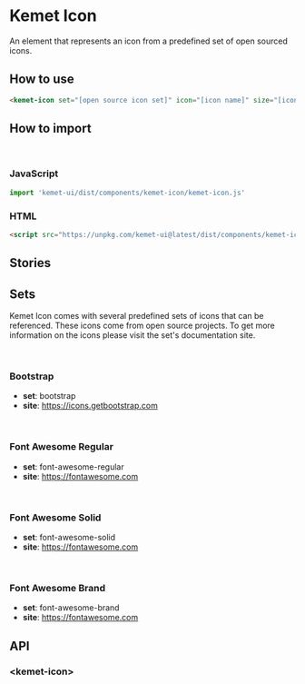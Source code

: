
<Meta title="Components/Icon" component="kemet-icon" />

# Kemet Icon

An element that represents an icon from a predefined set of open sourced icons.


## How to use

```html
<kemet-icon set="[open source icon set]" icon="[icon name]" size="[icon size]"></kemet-icon>
```

## How to import

<br />

### JavaScript
```javascript
import 'kemet-ui/dist/components/kemet-icon/kemet-icon.js'
```

### HTML
```html
<script src="https://unpkg.com/kemet-ui@latest/dist/components/kemet-icon/kemet-icon.js" type="module"></script>
```

## Stories

<Canvas>
  <Story name="Standard" story={stories.Standard} />
</Canvas>

<ArgsTable story="Standard" />


## Sets

Kemet Icon comes with several predefined sets of icons that can be referenced. These icons come from open source projects. To get more information on the icons please visit the set's documentation site.

<br />

### Bootstrap

* **set**: bootstrap
* **site**: https://icons.getbootstrap.com

<Icons set="bootstrap" />

<br />

### Font Awesome Regular

* **set**: font-awesome-regular
* **site**: https://fontawesome.com

<Icons set="font-awesome-regular" />

<br />

### Font Awesome Solid

* **set**: font-awesome-solid
* **site**: https://fontawesome.com

<Icons set="font-awesome-solid" />

<br />

### Font Awesome Brand

* **set**: font-awesome-brand
* **site**: https://fontawesome.com

<Icons set="font-awesome-brand" />


## API

### &lt;kemet-icon&gt;
<ArgsTable of="kemet-icon" />
